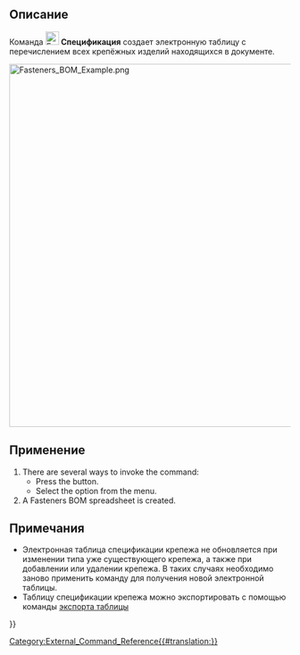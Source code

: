 <languages/>

{{Docnav/ru
|[[Fasteners_MatchTypeOuter/ru|MatchTypeOuter]]
|[[Fasteners_ScrewCalculator/ru|ScrewCalculator]]
|[[Fasteners_Workbench/ru|Fasteners]]
|IconL=Fasteners_MatchTypeOuter.svg
|IconR=Fasteners_ScrewCalculator.svg
|IconC=Fasteners_workbench_icon.svg
}}

{{GuiCommand/ru
|Name=Fasteners_BOM
|Name/ru=Спецификация
|MenuLocation=Стандартные изделия → Спецификация
|Workbenches=[[Fasteners_Workbench/ru|Стандартные изделия]]
|SeeAlso=[[Spreadsheet_Workbench/ru|Верстак электронных таблиц]]
}}

<span id="Description"></span>
==Описание==

Команда [[Image:Fasteners_BOM.svg|24px]] '''Спецификация''' создает электронную таблицу с перечислением всех крепёжных изделий находящихся в документе.

[[Image:Fasteners_BOM_Example.png|650px]]
{{Caption|Сборка из деталей и сгенерированная электронная таблица спецификации}}

<span id="Usage"></span>
==Применение==

# There are several ways to invoke the command:
#* Press the {{Button|[[Image:Fasteners_BOM.svg|16px]] [[Fasteners_BOM|Generate BOM]]}} button.
#* Select the {{MenuCommand|Fasteners → [[Image:Fasteners_BOM.svg|16px]] Generate BOM}} option from the menu.
# A Fasteners BOM spreadsheet is created.

<span id="Notes"></span>
==Примечания==

<div class="mw-translate-fuzzy">
* Электронная таблица спецификации крепежа не обновляется при изменении типа уже существующего крепежа, а также при добавлении или удалении крепежа. В таких случаях необходимо заново применить команду для получения новой электронной таблицы.
* Таблицу спецификации крепежа можно экспортировать с помощью команды [[Spreadsheet_Export/ru|экспорта таблицы]]
</div>


{{Docnav/ru
|[[Fasteners_MatchTypeOuter/ru|MatchTypeOuter]]
|[[Fasteners_ScrewCalculator/ru|ScrewCalculator]]
|[[Fasteners_Workbench/ru|Fasteners]]
|IconL=Fasteners_MatchTypeOuter.svg
|IconR=Fasteners_ScrewCalculator.svg
|IconC=Fasteners_workbench_icon.svg
}}

[[Category:External_Command_Reference{{#translation:}}]]
{{Fasteners_Tools_navi{{#translation:}}}}